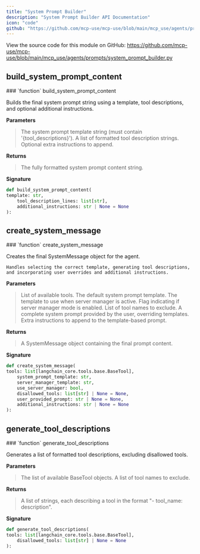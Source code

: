 ```yaml
---
title: "System Prompt Builder"
description: "System Prompt Builder API Documentation"
icon: "code"
github: "https://github.com/mcp-use/mcp-use/blob/main/mcp_use/agents/prompts/system_prompt_builder.py"
---
```


<Callout type="info" title="Source Code">
View the source code for this module on GitHub: <a href='https://github.com/mcp-use/mcp-use/blob/main/mcp_use/agents/prompts/system_prompt_builder.py' target='_blank' rel='noopener noreferrer'>https://github.com/mcp-use/mcp-use/blob/main/mcp_use/agents/prompts/system_prompt_builder.py</a>
</Callout>


## build_system_prompt_content
<Card type="info" img="http://localhost:3000/gradient-generator/api/random?width=800&height=50">
### `function` build_system_prompt_content

Builds the final system prompt string using a template, tool descriptions,
    and optional additional instructions.


**Parameters**
><ParamField body="template" type="str" required="True" >   The system prompt template string (must contain '{tool_descriptions}'). </ParamField>
><ParamField body="tool_description_lines" type="list[str]" required="True" >   A list of formatted tool description strings. </ParamField>
><ParamField body="additional_instructions" type="str | None" default="None" >   Optional extra instructions to append. </ParamField>

**Returns**
><ResponseField name="returns" type="str" >The fully formatted system prompt content string.</ResponseField>

**Signature**
```python wrap
def build_system_prompt_content(
template: str,
    tool_description_lines: list[str],
    additional_instructions: str | None = None
):
```
</Card>


## create_system_message
<Card type="info" img="http://localhost:3000/gradient-generator/api/random?width=800&height=50">
### `function` create_system_message

Creates the final SystemMessage object for the agent.

    Handles selecting the correct template, generating tool descriptions,
    and incorporating user overrides and additional instructions.


**Parameters**
><ParamField body="tools" type="list[langchain_core.tools.base.BaseTool]" required="True" >   List of available tools. </ParamField>
><ParamField body="system_prompt_template" type="str" required="True" >   The default system prompt template. </ParamField>
><ParamField body="server_manager_template" type="str" required="True" >   The template to use when server manager is active. </ParamField>
><ParamField body="use_server_manager" type="bool" required="True" >   Flag indicating if server manager mode is enabled. </ParamField>
><ParamField body="disallowed_tools" type="list[str] | None" default="None" >   List of tool names to exclude. </ParamField>
><ParamField body="user_provided_prompt" type="str | None" default="None" >   A complete system prompt provided by the user, overriding templates. </ParamField>
><ParamField body="additional_instructions" type="str | None" default="None" >   Extra instructions to append to the template-based prompt. </ParamField>

**Returns**
><ResponseField name="returns" type="langchain_core.messages.system.SystemMessage" >A SystemMessage object containing the final prompt content.</ResponseField>

**Signature**
```python wrap
def create_system_message(
tools: list[langchain_core.tools.base.BaseTool],
    system_prompt_template: str,
    server_manager_template: str,
    use_server_manager: bool,
    disallowed_tools: list[str] | None = None,
    user_provided_prompt: str | None = None,
    additional_instructions: str | None = None
):
```
</Card>


## generate_tool_descriptions
<Card type="info" img="http://localhost:3000/gradient-generator/api/random?width=800&height=50">
### `function` generate_tool_descriptions

Generates a list of formatted tool descriptions, excluding disallowed tools.


**Parameters**
><ParamField body="tools" type="list[langchain_core.tools.base.BaseTool]" required="True" >   The list of available BaseTool objects. </ParamField>
><ParamField body="disallowed_tools" type="list[str] | None" default="None" >   A list of tool names to exclude. </ParamField>

**Returns**
><ResponseField name="returns" type="list[str]" >A list of strings, each describing a tool in the format &quot;- tool_name: description&quot;.</ResponseField>

**Signature**
```python wrap
def generate_tool_descriptions(
tools: list[langchain_core.tools.base.BaseTool],
    disallowed_tools: list[str] | None = None
):
```
</Card>

